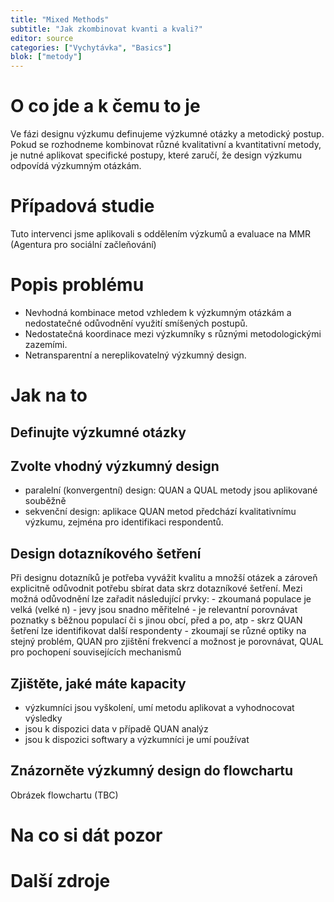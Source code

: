```yaml
---
title: "Mixed Methods"
subtitle: "Jak zkombinovat kvanti a kvali?"
editor: source
categories: ["Vychytávka", "Basics"]
blok: ["metody"]
---
```


# O co jde a k čemu to je
Ve fázi designu výzkumu definujeme výzkumné otázky a metodický postup. Pokud se rozhodneme kombinovat různé kvalitativní a kvantitativní metody, je nutné aplikovat specifické postupy, které zaručí, že design výzkumu odpovídá výzkumným otázkám.

# Případová studie

Tuto intervenci jsme aplikovali s oddělením výzkumů a evaluace na MMR (Agentura pro sociální začleňování)

# Popis problému

- Nevhodná kombinace metod vzhledem k výzkumným otázkám a nedostatečné odůvodnění využití smíšených postupů.
- Nedostatečná koordinace mezi výzkumníky s různými metodologickými zazemími. 
- Netransparentní a nereplikovatelný výzkumný design.

# Jak na to

## Definujte výzkumné otázky

## Zvolte vhodný výzkumný design

- paralelní (konvergentní) design: QUAN a QUAL metody jsou aplikované souběžně 
- sekvenční design: aplikace QUAN metod předchází kvalitativnímu výzkumu, zejména pro identifikaci respondentů. 

## Design dotazníkového šetření

Při designu dotazníků je potřeba vyvážit kvalitu a množší otázek a zároveň explicitně odůvodnit potřebu sbírat data skrz dotazníkové šetření. 
Mezi možná odůvodnění lze zařadit následující prvky:
- zkoumaná populace je velká (velké n)
- jevy jsou snadno měřitelné
- je relevantní porovnávat poznatky s běžnou populací či s jinou obcí, před a po, atp
- skrz QUAN šetření lze identifikovat další respondenty
- zkoumají se různé optiky na stejný problém, QUAN pro zjištění frekvencí a možnost je porovnávat, QUAL pro pochopení souvisejících mechanismů

## Zjištěte, jaké máte kapacity

- výzkumníci jsou vyškolení, umí metodu aplikovat a vyhodnocovat výsledky
- jsou k dispozici data v případě QUAN analýz
- jsou k dispozici softwary a výzkumníci je umí používat

## Znázorněte výzkumný design do flowchartu

Obrázek flowchartu (TBC)

# Na co si dát pozor

# Další zdroje
